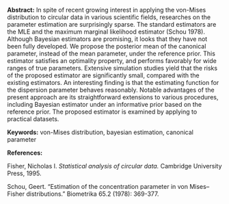 <span>**Abstract:**</span> In spite of recent growing interest in
applying the von-Mises distribution to circular data in various
scientific fields, researches on the parameter estimation are
surprisingly sparse. The standard estimators are the MLE and the maximum
marginal likelihood estimator (Schou 1978). Although Bayesian estimators
are promising, it looks that they have not been fully developed. We
propose the posterior mean of the canonical parameter, instead of the
mean parameter, under the reference prior. This estimator satisfies an
optimality property, and performs favorably for wide ranges of true
parameters. Extensive simulation studies yield that the risks of the
proposed estimator are significantly small, compared with the existing
estimators. An interesting finding is that the estimating function for
the dispersion parameter behaves reasonably. Notable advantages of the
present approach are its straightforward extensions to various
procedures, including Bayesian estimator under an informative prior
based on the reference prior. The proposed estimator is examined by
applying to practical datasets.

<span>**Keywords:**</span> von-Mises distribution, bayesian estimation,
canonical parameter

<span>**References:**</span>

Fisher, Nicholas I. <span>*Statistical analysis of circular
data.*</span> Cambridge University Press, 1995.

Schou, Geert. “Estimation of the concentration parameter in von
Mises–Fisher distributions.” Biometrika 65.2 (1978): 369-377.
